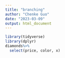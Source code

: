 ```yaml
---
title: "branching"
author: "Chenke Guo"
date: "2023-03-09"
output: html_document
---
```

```r
library(tidyverse)
library(dplyr)
diamonds%>%
  select(price, color, x)

```

